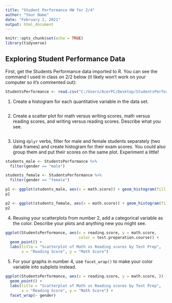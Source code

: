 ---
title: "Student Performance HW for 2/4"
author: "Your Name"
date: "February 2, 2021"
output: html_document
---

```{r setup, include=FALSE}
knitr::opts_chunk$set(echo = TRUE)
library(tidyverse)
```

## Exploring Student Performance Data

First, get the Students Performance data imported to R. You can see the command I used in class on 2/2 below (it likely won't work on your computer so it's commented out):

```{r}
StudentsPerformance <- read.csv("C:/Users/AcerPC/Desktop/StudentsPerformance.csv", stringsAsFactors=TRUE)
```

1. Create a histogram for each quantitative variable in the data set. 

```{r}

```

2. Create a scatter plot for math versus writing scores, math versus reading scores, and writing versus reading scores. Describe what you see. 

```{r}

```

3. Using `dplyr` verbs, filter for male and female students separately (two data frames) and create histogram for their exam scores. You could also group them and put their scores on the same plot. Experiment a little!

```{r}
students_male <- StudentsPerformance %>%
  filter(gender == "male")

students_female <- StudentsPerformance %>%
  filter(gender == "female")

p1 <- ggplot(students_male, aes(x = math.score)) + geom_histogram(fill = "light blue", color = "dark grey")
p1

p2 <- ggplot(students_female, aes(x = math.score)) + geom_histogram(fill = "light pink", color = "dark grey")
p2

```


4. Reusing your scatterplots from number 2, add a categorical variable as the color. Describe your plots and anything new you might see. 

```{r}
ggplot(StudentsPerformance, aes(x = reading.score, y = math.score, 
                                color = test.preparation.course)) + 
  geom_point() + 
  labs(title = "Scatterplot of Math vs Reading scores by Test Prep",
       x = "Reading Score", y = "Math Score")
```


5. For your graphs in number 4, use `facet_wrap()` to make your color variable into subplots instead.

```{r}
ggplot(StudentsPerformance, aes(x = reading.score, y = math.score, )) + 
  geom_point() + 
  labs(title = "Scatterplot of Math vs Reading scores by Test Prep",
       x = "Reading Score", y = "Math Score") + 
  facet_wrap(~ gender)

```




